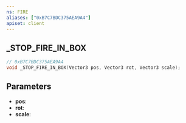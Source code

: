 ```yaml
---
ns: FIRE
aliases: ["0xB7C7BDC375AEA9A4"]
apiset: client
---
```

## _STOP_FIRE_IN_BOX

```c
// 0xB7C7BDC375AEA9A4
void _STOP_FIRE_IN_BOX(Vector3 pos, Vector3 rot, Vector3 scale);
```


## Parameters
* **pos**:
* **rot**:
* **scale**: